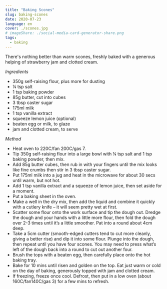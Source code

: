 ```yaml
---
title: "Baking Scones"
slug: baking-scones
date: 2020-07-23
language: en
cover: ./scones.jpg
# imageShare: ./social-media-card-generator-share.png
tags:
  - baking
---
```


There's nothing better than warm scones, freshly baked with a generous helping of strawberry jam and clotted cream.

*Ingredients*

- 350g self-raising flour, plus more for dusting
- ¼ tsp salt
- 1 tsp baking powder
- 85g butter, cut into cubes
- 3 tbsp caster sugar
- 175ml milk
- 1 tsp vanilla extract
- squeeze lemon juice (optional)
- beaten egg or milk, to glaze
- jam and clotted cream, to serve

<QuantityCalculator />

*Method*

- Heat oven to 220C/fan 200C/gas 7.
- Tip 350g self-raising flour into a large bowl with ¼ tsp salt and 1 tsp baking powder, then mix.
- Add 85g butter cubes, then rub in with your fingers until the mix looks like fine crumbs then stir in 3 tbsp caster sugar.
- Put 175ml milk into a jug and heat in the microwave for about 30 secs until warm, but not hot.
- Add 1 tsp vanilla extract and a squeeze of lemon juice, then set aside for a moment.
- Put a baking sheet in the oven.
- Make a well in the dry mix, then add the liquid and combine it quickly with a cutlery knife – it will seem pretty wet at first.
- Scatter some flour onto the work surface and tip the dough out. Dredge the dough and your hands with a little more flour, then fold the dough over 2-3 times until it’s a little smoother. Pat into a round about 4cm deep.
- Take a 5cm cutter (smooth-edged cutters tend to cut more cleanly, giving a better rise) and dip it into some flour. Plunge into the dough, then repeat until you have four scones. You may need to press what’s left of the dough back into a round to cut out another four.
- Brush the tops with a beaten egg, then carefully place onto the hot baking tray.
- Bake for 10 mins until risen and golden on the top. Eat just warm or cold on the day of baking, generously topped with jam and clotted cream. 
- If freezing, freeze once cool. Defrost, then put in a low oven (about 160C/fan140C/gas 3) for a few mins to refresh.
